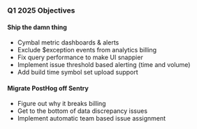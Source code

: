 ### Q1 2025 Objectives

#### Ship the damn thing

* Cymbal metric dashboards & alerts
* Exclude $exception events from analytics billing
* Fix query performance to make UI snappier
* Implement issue threshold based alerting (time and volume)
* Add build time symbol set upload support

#### Migrate PostHog off Sentry

* Figure out why it breaks billing
* Get to the bottom of data discrepancy issues
* Implement automatic team based issue assignment
